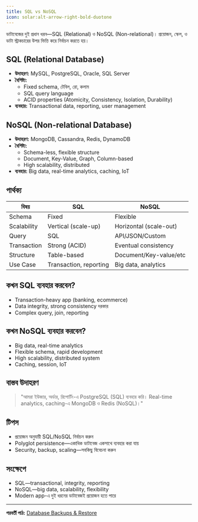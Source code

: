```yaml
---
title: SQL vs NoSQL
icon: solar:alt-arrow-right-bold-duotone
---
```


ডাটাবেজের দুই প্রধান ধরন—SQL (Relational) ও NoSQL (Non-relational)। প্রয়োজন, স্কেল, ও ডাটা স্ট্রাকচারের উপর ভিত্তি করে নির্বাচন করতে হয়।

## SQL (Relational Database)
- **উদাহরণ:** MySQL, PostgreSQL, Oracle, SQL Server
- **বৈশিষ্ট্য:**
  - Fixed schema, টেবিল, রো, কলাম
  - SQL query language
  - ACID properties (Atomicity, Consistency, Isolation, Durability)
- **ব্যবহার:** Transactional data, reporting, user management

## NoSQL (Non-relational Database)
- **উদাহরণ:** MongoDB, Cassandra, Redis, DynamoDB
- **বৈশিষ্ট্য:**
  - Schema-less, flexible structure
  - Document, Key-Value, Graph, Column-based
  - High scalability, distributed
- **ব্যবহার:** Big data, real-time analytics, caching, IoT

## পার্থক্য
| বিষয়         | SQL                   | NoSQL                  |
|--------------|-----------------------|------------------------|
| Schema       | Fixed                 | Flexible               |
| Scalability  | Vertical (scale-up)   | Horizontal (scale-out) |
| Query        | SQL                   | API/JSON/Custom        |
| Transaction  | Strong (ACID)         | Eventual consistency   |
| Structure    | Table-based           | Document/Key-value/etc |
| Use Case     | Transaction, reporting| Big data, analytics    |

## কখন SQL ব্যবহার করবেন?
- Transaction-heavy app (banking, ecommerce)
- Data integrity, strong consistency দরকার
- Complex query, join, reporting

## কখন NoSQL ব্যবহার করবেন?
- Big data, real-time analytics
- Flexible schema, rapid development
- High scalability, distributed system
- Caching, session, IoT

## বাস্তব উদাহরণ

> "আমরা ইউজার, অর্ডার, রিপোর্টিং-এ PostgreSQL (SQL) ব্যবহার করি। Real-time analytics, caching-এ MongoDB ও Redis (NoSQL)।"

## টিপস
- প্রয়োজন অনুযায়ী SQL/NoSQL নির্বাচন করুন
- Polyglot persistence—একাধিক ডাটাবেজ একসাথে ব্যবহার করা যায়
- Security, backup, scaling—সবকিছু বিবেচনা করুন

## সংক্ষেপে
- SQL—transactional, integrity, reporting
- NoSQL—big data, scalability, flexibility
- Modern app-এ দুই ধরনের ডাটাবেজই প্রয়োজন হতে পারে

---

**পরবর্তী পাঠ:** [Database Backups & Restore](/dev-ops/db-backup-restore)
